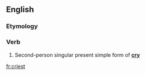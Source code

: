 ==English==

===Etymology===
{{suffix|cry|est}}

===Verb===
{{infl|en|verb form}}

# {{archaic}} Second-person singular present simple form of '''[[cry]]'''

[[fr:criest]]